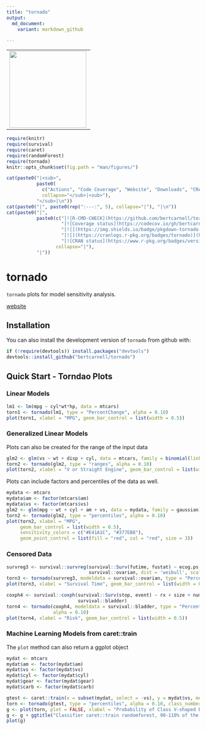 ```yaml
---
title: "tornado"
output: 
  md_document:
    variant: markdown_github
  
---
```


<div>
  <table>
    <tr>
      <td>
        <img align="left" width="200" height="200" src="logo.png"/>
      </td>
    </tr>
  </table>
</div>

```r
require(knitr)
require(survival)
require(caret)
require(randomForest)
require(tornado)
knitr::opts_chunk$set(fig.path = "man/figures/")
```

```r
cat(paste0("|<sub>", 
           paste0(
             c("Actions", "Code Coverage", "Website", "Downloads", "CRAN"), 
             collapse="</sub>|<sub>"), 
           "</sub>|\n"))
cat(paste0("|", paste0(rep(":---:", 5), collapse="|"), "|\n"))
cat(paste0("|", 
           paste0(c("[![R-CMD-CHECK](https://github.com/bertcarnell/tornado/actions/workflows/r-cmd-check.yml/badge.svg)](https://github.com/bertcarnell/tornado/actions/workflows/r-cmd-check.yml)",
                    "[![Coverage status](https://codecov.io/gh/bertcarnell/tornado/branch/master/graph/badge.svg)](https://codecov.io/github/bertcarnell/tornado?branch=master)",
                    "[![](https://img.shields.io/badge/pkgdown-tornado-blue.svg)](https://bertcarnell.github.io/tornado/)",
                    "[![](https://cranlogs.r-pkg.org/badges/tornado)](https://cran.r-project.org/package=tornado)",
                    "[![CRAN status](https://www.r-pkg.org/badges/version/tornado)](https://cran.r-project.org/package=tornado)"),
                  collapse="|"), 
           "|"))
```

# tornado

`tornado` plots for model sensitivity analysis.

[website](https://bertcarnell.github.io/tornado/)

## Installation

You can also install the development version of `tornado` from github with:

```r
if (!require(devtools)) install.packages("devtools")
devtools::install_github("bertcarnell/tornado")
```

## Quick Start - Torndao Plots

### Linear Models

```r
lm1 <- lm(mpg ~ cyl*wt*hp, data = mtcars)
torn1 <- tornado(lm1, type = "PercentChange", alpha = 0.10)
plot(torn1, xlabel = "MPG", geom_bar_control = list(width = 0.5))
```

### Generalized Linear Models

Plots can also be created for the range of the input data

```r
glm2 <- glm(vs ~ wt + disp + cyl, data = mtcars, family = binomial(link = "logit"))
torn2 <- tornado(glm2, type = "ranges", alpha = 0.10)
plot(torn2, xlabel = "V or Straight Engine", geom_bar_control = list(width = 0.5))
```

Plots can include factors and percentiles of the data as well.

```r
mydata <- mtcars
mydata$am <- factor(mtcars$am)
mydata$vs <- factor(mtcars$vs)
glm2 <- glm(mpg ~ wt + cyl + am + vs, data = mydata, family = gaussian)
torn2 <- tornado(glm2, type = "percentiles", alpha = 0.10)
plot(torn2, xlabel = "MPG", 
     geom_bar_control = list(width = 0.5),
     sensitivity_colors = c("#E41A1C", "#377EB8"),
     geom_point_control = list(fill = "red", col = "red", size = 3))
```

### Censored Data

```r
survreg3 <- survival::survreg(survival::Surv(futime, fustat) ~ ecog.ps + rx + age + resid.ds, 
                              survival::ovarian, dist = 'weibull', scale = 1)
torn3 <- tornado(survreg3, modeldata = survival::ovarian, type = "PercentChange", alpha = 0.10)
plot(torn3, xlabel = "Survival Time", geom_bar_control = list(width = 0.5))

coxph4 <- survival::coxph(survival::Surv(stop, event) ~ rx + size + number,
                          survival::bladder)
torn4 <- tornado(coxph4, modeldata = survival::bladder, type = "PercentChange",
                 alpha = 0.10)
plot(torn4, xlabel = "Risk", geom_bar_control = list(width = 0.5))
```

### Machine Learning Models from caret::train

The `plot` method can also return a ggplot object

```r
mydat <- mtcars
mydat$am <- factor(mydat$am)
mydat$vs <- factor(mydat$vs)
mydat$cyl <- factor(mydat$cyl)
mydat$gear <- factor(mydat$gear)
mydat$carb <- factor(mydat$carb)

gtest <- caret::train(x = subset(mydat, select = -vs), y = mydat$vs, method = "rf")
torn <- tornado(gtest, type = "percentiles", alpha = 0.10, class_number = 1)
g <- plot(torn, plot = FALSE, xlabel = "Probability of Class V-shaped Engine", geom_bar_control = list(width = 0.5))
g <- g + ggtitle("Classifier caret::train randomforest, 90-110% of the mean in each variable")
plot(g)
```
